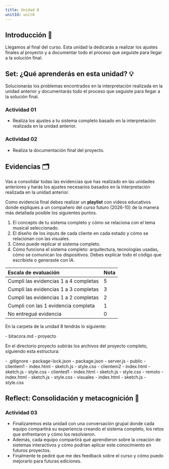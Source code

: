 ```yaml
---
title: Unidad 8
unitId: unit8
---
```



## Introducción 📜

Llegamos al final del curso. Esta unidad la dedicarás a realizar 
los ajustes finales al proyecto y a documentar todo el proceso que seguiste
para llegar a la solución final.

## Set: ¿Qué aprenderás en esta unidad? 💡

Solucionarás los problemas encontrados en la interpretación realizada en la unidad anterior y documentarás todo el proceso que seguiste
para llegar a la solución final.

### Actividad  01

- Realiza los ajustes a tu sistema completo basado en la interpretación realizada en la unidad anterior.

### Actividad  02

- Realiza la documentación final del proyecto.


## Evidencias 🗂️

Vas a consolidar todas las evidencias que has realizado en las unidades anteriores y harás los ajustes necesarios basados 
en la interpretación realizada en la unidad anterior.

Como evidencia final debes realizar un **playlist** con videos educativos donde expliques a un compañero del curso futuro (2026-10) de 
la manera más detallada posible los siguientes puntos. 

1. El concepto de tu sistema completo y cómo se relaciona con el tema musical seleccionado.
2. El diseño de los inputs de cada cliente en cada estado y cómo se relacionan con las visuales.
3. Cómo puede replicar el sistema completo.
4. Cómo funciona el sistema completo: arquitectura, tecnologías usadas, cómo se comunican los dispositivos. Debes explicar 
todo el código que escribiste o generaste con IA.

<Aside type="note" title="RUBRICA!">

| Escala de evaluación | Nota 
| :--- | :--- 
| Cumpli las evidencias 1 a 4 completas | 5
| Cumpli las evidencias 1 a 3 completas | 3
| Cumpli las evidencias 1 a 2 completas | 2
| Cumpli con las 1 evidencia completa | 1
| No entregué evidencia | 0

</Aside>

<Aside type="danger" title="EVIDENCIAS EN BITÁCORA">

En la carpeta de la unidad 8 tendrás lo siguiente:

<FileTree>
- bitacora.md
- proyecto
</FileTree>

En el directorio proyecto subirás los archivos del proyecto completo, 
siguiendo esta estructura:

<FileTree>
- .gitignore
- package-lock.json
- package.json
- server.js
- public
  - clientem1
    - index.html
    - sketch.js
    - style.css
  - clientem2
    - index.html
    - sketch.js
    - style.css
  - cliented1
    - index.html
    - sketch.js
    - style.css
  - remoto
    - index.html
    - sketch.js
    - style.css
  - visuales
    - index.html
    - sketch.js
    - style.css
</FileTree>

</Aside>

## Reflect: Consolidación y metacognición 🤔

### Actividad  03

- Finalizaremos esta unidad con una conversación grupal donde cada equipo compartirá su experiencia creando
el sistema completo, los retos que enfrentaron y cómo los resolvieron.
- Además, cada equipo compartirá qué aprendieron sobre la creación de sistemas interactivos y cómo podrían aplicar
este conocimiento en futuros proyectos.
- Finalmente te pediré que me des feedback sobre el curso y cómo puedo mejorarlo para futuras ediciones.

